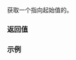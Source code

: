 {{cpp/ranges/iota_view/title|begin}}
{{cpp/ranges/iota_view/navbar}}
{{ddcl|since=c++20|
constexpr /*iterator*/ begin() const;
}}

获取一个指向起始值的{{rlp|iterator|迭代器}}。

===返回值===
{{box|{{rlpi|iterator}}{{sep}}{{c/core|{}}{{rlpsi|/#value_}}{{sep}}{{c/core|}&lt;!----&gt;}}}}

===示例===
{{example
|code=
#include &lt;iostream&gt;
#include &lt;ranges&gt;

int main()
{
    auto iota{std::views::iota(2, 6)};
    auto iter{iota.begin()};
    while (iter != iota.end())
        std::cout &lt;&lt; *iter++ &lt;&lt; ' ';
    std::cout &lt;&lt; '\n';
}
|output=
2 3 4 5
}}

{{langlinks|de|en|es|ja|ru}}